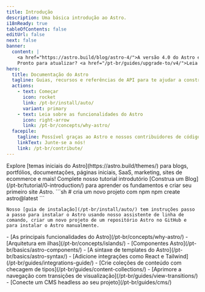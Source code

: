 ```yaml
---
title: Introdução
description: Uma básica introdução ao Astro.
i18nReady: true
tableOfContents: false
editUrl: false
next: false
banner:
  content: |
    <a href="https://astro.build/blog/astro-4/">A versão 4.0 do Astro está aqui!</a>
    Pronto para atualizar? <a href="/pt-br/guides/upgrade-to/v4/">Leia nosso guia de atualização</a>.
hero:
  title: Documentação do Astro
  tagline: Guias, recursos e referências de API para te ajudar a construir com Astro.
  actions:
    - text: Começar
      icon: rocket
      link: /pt-br/install/auto/
      variant: primary
    - text: Leia sobre as funcionalidades do Astro
      icon: right-arrow
      link: /pt-br/concepts/why-astro/
  facepile:
    tagline: Possível graças ao Astro e nossos contribuidores de código aberto.
    linkText: Junte-se a nós!
    link: /pt-br/contribute/
---
```



<CardGrid>
  <Card title="O que você vai construir com Astro?" icon="laptop">
    Explore [temas iniciais do Astro](https://astro.build/themes/) para blogs, portfólios, documentações, páginas iniciais, SaaS, marketing, sites de ecommerce e mais!
  </Card>

  <Card title="Faça um tour guiado" icon="star">
    Complete nosso tutorial introdutório [Construa um Blog](/pt-br/tutorial/0-introduction/) para aprender os fundamentos e criar seu primeiro site Astro.
  </Card>

  <SplitCard title="Comece um novo projeto" icon="rocket">
    ```sh
    # cria um novo projeto com npm
    npm create astro@latest
    ```
    
    Nosso [guia de instalação](/pt-br/install/auto/) tem instruções passo a passo para instalar o Astro usando nosso assistente de linha de comando, criar um novo projeto de um repositório Astro no GitHub e para instalar o Astro manualmente.
  </SplitCard>

  <ListCard title="Aprenda" icon="open-book">
    - [As principais funcionalidades do Astro](/pt-br/concepts/why-astro/)
    - [Arquitetura em ilhas](/pt-br/concepts/islands/)
    - [Componentes Astro](/pt-br/basics/astro-components/)
    - [A sintaxe de templates do Astro](/pt-br/basics/astro-syntax/)
  </ListCard>

  <ListCard title="Estenda" icon="puzzle">
    - [Adicione integrações como React e Tailwind](/pt-br/guides/integrations-guide/)
    - [Crie coleções de conteúdo com checagem de tipos](/pt-br/guides/content-collections/)
    - [Aprimore a navegação com transições de visualização](/pt-br/guides/view-transitions/)
    - [Conecte um CMS headless ao seu projeto](/pt-br/guides/cms/)
  </ListCard>
</CardGrid>

<Discord title="Tem alguma dúvida ou quer fazer parte?" cta="Entre em nosso Discord"/>
